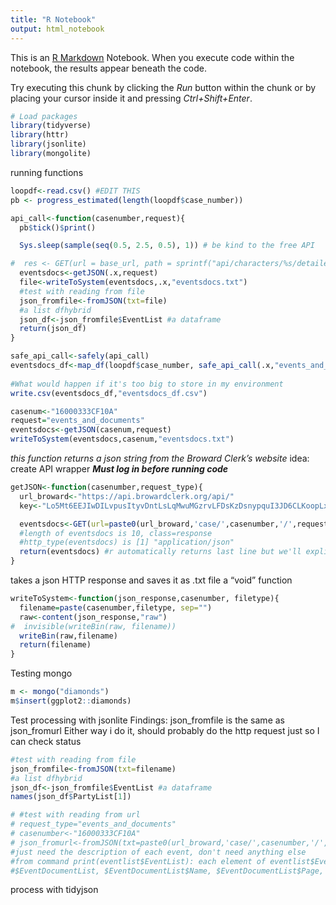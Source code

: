 ```yaml
---
title: "R Notebook"
output: html_notebook
---
```


This is an [R Markdown](http://rmarkdown.rstudio.com) Notebook. When you execute code within the notebook, the results appear beneath the code. 

Try executing this chunk by clicking the *Run* button within the chunk or by placing your cursor inside it and pressing *Ctrl+Shift+Enter*. 

```r
# Load packages
library(tidyverse)
library(httr)
library(jsonlite)
library(mongolite)
```

running functions
```r
loopdf<-read.csv() #EDIT THIS
pb <- progress_estimated(length(loopdf$case_number))

api_call<-function(casenumber,request){
  pb$tick()$print()

  Sys.sleep(sample(seq(0.5, 2.5, 0.5), 1)) # be kind to the free API

#  res <- GET(url = base_url, path = sprintf("api/characters/%s/detailedmoves", .x))
  eventsdocs<-getJSON(.x,request)
  file<-writeToSystem(eventsdocs,.x,"eventsdocs.txt")
  #test with reading from file
  json_fromfile<-fromJSON(txt=file)
  #a list dfhybrid
  json_df<-json_fromfile$EventList #a dataframe
  return(json_df)
}

safe_api_call<-safely(api_call)
eventsdocs_df<-map_df(loopdf$case_number, safe_api_call(.x,"events_and_documents"), .case_number = "case_number",.person_id = "person_id")
  
#What would happen if it's too big to store in my environment
write.csv(eventsdocs_df,"eventsdocs_df.csv")

casenum<-"16000333CF10A"
request="events_and_documents"
eventsdocs<-getJSON(casenum,request)
writeToSystem(eventsdocs,casenum,"eventsdocs.txt")
```


*this function returns a json string from the Broward Clerk's website *
idea: create API wrapper
***Must log in before running code***
```r
getJSON<-function(casenumber,request_type){
  url_broward<-"https://api.browardclerk.org/api/"
  key<-"Lo5Mt6EEJIwDILvpusItyvDntLsLqMwuMGzrvLFDsKzDsnypquI3JD6CLKoopLxwvnypttCKEqGnGs6sF9EKFnr21qD4MJFnvEwovDwqtp73nzCtyEGzJrsy8K4rsD9tFEGvKp8pspEyxrGw0oxtEF2HFoD1KrHGGExttDHJCF2yz1zoDuDxnpxnuwsJo8rK7H1GspGGIxxFztDLutDyqHGDrvF3sHJsyxwzLCwDJnMCnMw3CMsHvzrLEK"

  eventsdocs<-GET(url=paste0(url_broward,'case/',casenumber,'/',request_type,'.json?auth_key=',key))
  #length of eventsdocs is 10, class=response
  #http_type(eventsdocs) is [1] "application/json"
  return(eventsdocs) #r automatically returns last line but we'll explicitly return this here
}

```

takes a json HTTP response and saves it as .txt file 
a "void" function
```r
writeToSystem<-function(json_response,casenumber, filetype){
  filename=paste(casenumber,filetype, sep="")
  raw<-content(json_response,"raw")
#  invisible(writeBin(raw, filename))
  writeBin(raw,filename)
  return(filename)
}
```

Testing mongo
```r
m <- mongo("diamonds")
m$insert(ggplot2::diamonds)
```


Test processing with jsonlite
Findings: json_fromfile is the same as json_fromurl
Either way i do it, should probably do the http request just so I can check status
```r
#test with reading from file
json_fromfile<-fromJSON(txt=filename)
#a list dfhybrid
json_df<-json_fromfile$EventList #a dataframe
names(json_df$PartyList[1])

# #test with reading from url
# request_type="events_and_documents"
# casenumber<-"16000333CF10A"
# json_fromurl<-fromJSON(txt=paste0(url_broward,'case/',casenumber,'/',request_type,'.json?auth_key=',key))
#just need the description of each event, don't need anything else
#from command print(eventlist$EventList): each element of eventlist$EventList has $EventDate, $Description, $EventAmount, $AdditionalText, $PartyList, $Party2List, $CauseList, 
#$EventDocumentList, $EventDocumentList$Name, $EventDocumentList$Page, $eventDocument$Confidential

```


process with tidyjson
```r

```









